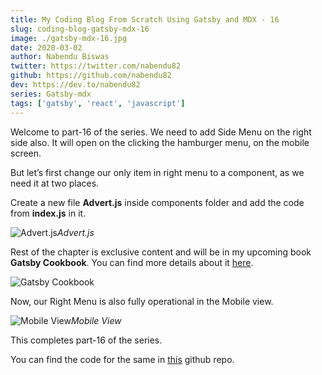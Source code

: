 ```yaml
---
title: My Coding Blog From Scratch Using Gatsby and MDX - 16
slug: coding-blog-gatsby-mdx-16
image: ./gatsby-mdx-16.jpg
date: 2020-03-02
author: Nabendu Biswas
twitter: https://twitter.com/nabendu82
github: https://github.com/nabendu82
dev: https://dev.to/nabendu82
series: Gatsby-mdx
tags: ['gatsby', 'react', 'javascript']
---
```


Welcome to part-16 of the series. We need to add Side Menu on the right side also. It will open on the clicking the hamburger menu, on the mobile screen.

But let’s first change our only item in right menu to a component, as we need it at two places.

Create a new file **Advert.js** inside components folder and add the code from **index.js** in it.

![Advert.js](https://res.cloudinary.com/dxkxvfo2o/image/upload/v1589882177/16-dev/1_n917vk.png)*Advert.js*

Rest of the chapter is exclusive content and will be in my upcoming book **Gatsby Cookbook**. You can find more details about it [here](https://dev.to/nabendu82/my-one-year-of-work-gatsby-cookbook-3651).

<div className={styles.image__small}>

![Gatsby Cookbook](https://res.cloudinary.com/dxkxvfo2o/image/upload/v1589892514/Gatsby_rnjo2t.png)

</div>

Now, our Right Menu is also fully operational in the Mobile view.

<div className={styles.image__small}>

![Mobile View](https://res.cloudinary.com/dxkxvfo2o/image/upload/v1589882179/16-dev/11_tgjaoj.gif)*Mobile View*

</div>

This completes part-16 of the series.

You can find the code for the same in [this](https://github.com/nabendu82/thewebdev-public) github repo.

